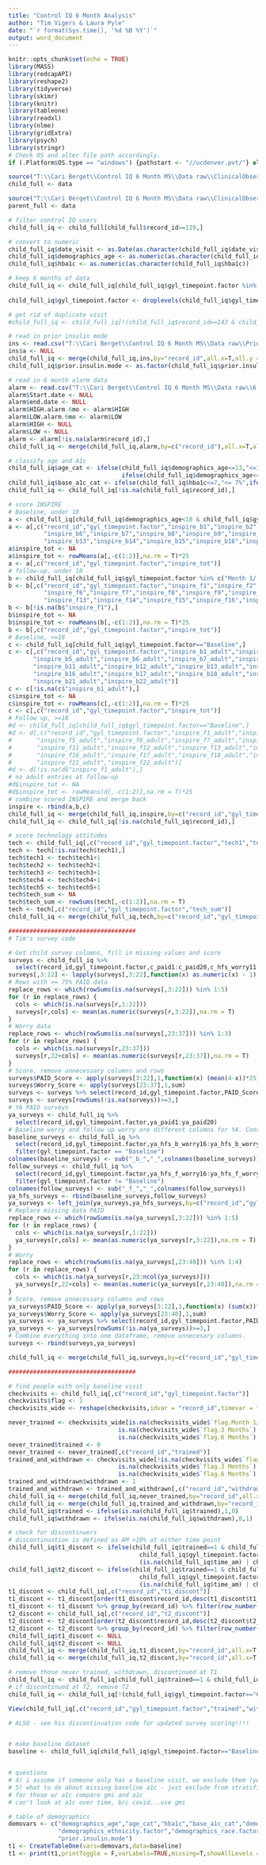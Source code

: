 ```yaml
---
title: "Control IQ 6 Month Analysis"
author: "Tim Vigers & Laura Pyle"
date: "`r format(Sys.time(), '%d %B %Y')`"
output: word_document
---
```


```r
knitr::opts_chunk$set(echo = TRUE)
library(MASS)
library(redcapAPI)
library(reshape2)
library(tidyverse)
library(skimr)
library(knitr)
library(tableone)
library(readxl)
library(nlme)
library(gridExtra)
library(psych)
library(stringr)
# Check OS and alter file path accordingly.
if (.Platform$OS.type == "windows") {pathstart <- "//ucdenver.pvt/"} else if (.Platform$OS.type == "unix"){pathstart <- "/Volumes/"}
```

```r
source("T:\\Cari Berget\\Control IQ 6 Month MS\\Data raw\\ClinicalObservationC_R_2020-12-11_1426.r")
child_full <- data

source("T:\\Cari Berget\\Control IQ 6 Month MS\\Data raw\\ClinicalObservationP_R_2020-12-11_1425.r")
parent_full <- data

# filter control IQ users
child_full_iq <- child_full[child_full$record_id>=119,]

# convert to numeric 
child_full_iq$date_visit <- as.Date(as.character(child_full_iq$date_visit),format="%Y-%m-%d")
child_full_iq$demographics_age <- as.numeric(as.character(child_full_iq$demographics_age))
child_full_iq$hba1c <- as.numeric(as.character(child_full_iq$hba1c))

# keep 6 months of data
child_full_iq <- child_full_iq[child_full_iq$gyl_timepoint.factor %in% c("Baseline","Month 1/ Training F/U","3 Months",
                                                                         "6 Months"),]
child_full_iq$gyl_timepoint.factor <- droplevels(child_full_iq$gyl_timepoint.factor)

# get rid of duplicate visit
#child_full_iq <- child_full_iq[!(child_full_iq$record_id==143 & child_full_iq$date_visit=="2020-04-25"),]

# read in prior insulin mode
ins <- read.csv("T:\\Cari Berget\\Control IQ 6 Month MS\\Data raw\\Prior_insulin_mode_11-16-2020.csv")
ins$a <- NULL
child_full_iq <- merge(child_full_iq,ins,by="record_id",all.x=T,all.y = F)
child_full_iq$prior.insulin.mode <- as.factor(child_full_iq$prior.insulin.mode)

# read in 6 month alarm data
alarm <- read.csv("T:\\Cari Berget\\Control IQ 6 Month MS\\Data raw\\6 month_alerts_11-20-2020.csv")
alarm$Start.date <- NULL
alarm$end.date <- NULL
alarm$HIGH.alarm.6mo <- alarm$HIGH
alarm$LOW.alarm.6mo <- alarm$LOW
alarm$HIGH <- NULL
alarm$LOW <- NULL
alarm <- alarm[!is.na(alarm$record_id),]
child_full_iq <- merge(child_full_iq,alarm,by=c("record_id"),all.x=T,all.y = F)

# classify age and A1c
child_full_iq$age_cat <- ifelse(child_full_iq$demographics_age<=13,"<=13  years",
                                ifelse(child_full_iq$demographics_age<=17,"14-17 years","18+ years"))
child_full_iq$base_a1c_cat <- ifelse(child_full_iq$hba1c<=7,"<= 7%",ifelse(child_full_iq$hba1c<=9,">7% and <9%",">= 9%"))
child_full_iq <- child_full_iq[!is.na(child_full_iq$record_id),]

# score INSPIRE
# Baseline, under 18
a <- child_full_iq[child_full_iq$demographics_age<18 & child_full_iq$gyl_timepoint.factor=="Baseline",]
a <- a[,c("record_id","gyl_timepoint.factor","inspire_b1","inspire_b2","inspire_b3","inspire_b4","inspire_b5",
          "inspire_b6","inspire_b7","inspire_b8","inspire_b9","inspire_b10","inspire_b11","inspire_b12",
          "inspire_b13","inspire_b14","inspire_b15","inspire_b16","inspire_b17")]
a$inspire_tot <- NA
a$inspire_tot <- rowMeans(a[,-c(1:2)],na.rm = T)*25
a <- a[,c("record_id","gyl_timepoint.factor","inspire_tot")]
# follow-up, under 18
b <- child_full_iq[child_full_iq$gyl_timepoint.factor %in% c("Month 1/ Training F/U","3 Months","6 Months"),]
b <- b[,c("record_id","gyl_timepoint.factor","inspire_f1","inspire_f2","inspire_f3","inspire_f4","inspire_f5",
          "inspire_f6","inspire_f7","inspire_f8","inspire_f9","inspire_f10","inspire_f11","inspire_f12",
          "inspire_f13","inspire_f14","inspire_f15","inspire_f16","inspire_f17")]
b <- b[!is.na(b$"inspire_f1"),]
b$inspire_tot <- NA
b$inspire_tot <- rowMeans(b[,-c(1:2)],na.rm = T)*25
b <- b[,c("record_id","gyl_timepoint.factor","inspire_tot")]
# Baseline, >=18
c <- child_full_iq[child_full_iq$gyl_timepoint.factor=="Baseline",]
c <- c[,c("record_id","gyl_timepoint.factor","inspire_b1_adult","inspire_b2_adult","inspire_b3_adult","inspire_b4_adult",
       "inspire_b5_adult","inspire_b6_adult","inspire_b7_adult","inspire_b8_adult","inspire_b9_adult","inspire_b10_adult",
       "inspire_b11_adult","inspire_b12_adult","inspire_b13_adult","inspire_b14_adult","inspire_b15_adult",
       "inspire_b16_adult","inspire_b17_adult","inspire_b18_adult","inspire_b19_adult","inspire_b20_adult",
       "inspire_b21_adult","inspire_b22_adult")]
c <- c[!is.na(c$"inspire_b1_adult"),]
c$inspire_tot <- NA
c$inspire_tot <- rowMeans(c[,-c(1:2)],na.rm = T)*25
c <- c[,c("record_id","gyl_timepoint.factor","inspire_tot")]
# Follow up, >=18
#d <- child_full_iq[child_full_iq$gyl_timepoint.factor=="Baseline",]
#d <- d[,c("record_id","gyl_timepoint.factor","inspire_f1_adult","inspire_f2_adult","inspire_f3_adult","inspire_f4_adult",
#       "inspire_f5_adult","inspire_f6_adult","inspire_f7_adult","inspire_f8_adult","inspire_f9_adult","inspire_f10_adult",
#       "inspire_f11_adult","inspire_f12_adult","inspire_f13_adult","inspire_f14_adult","inspire_f15_adult",
#       "inspire_f16_adult","inspire_f17_adult","inspire_f18_adult","inspire_f19_adult","inspire_f20_adult",
#       "inspire_f21_adult","inspire_f22_adult")]
#d <- d[!is.na(d$"inspire_f1_adult"),]
# no adult entries at follow-up
#d$inspire_tot <- NA
#d$inspire_tot <- rowMeans(d[,-c(1:2)],na.rm = T)*25
# combine scored INSPIRE and merge back
inspire <- rbind(a,b,c)
child_full_iq <- merge(child_full_iq,inspire,by=c("record_id","gyl_timepoint.factor"),all.x = T,all.y = T)
child_full_iq <- child_full_iq[!is.na(child_full_iq$record_id),]

# score technology attitudes
tech <- child_full_iq[,c("record_id","gyl_timepoint.factor","tech1","tech2","tech3","tech4","tech5")]
tech <- tech[!is.na(tech$tech1),]
tech$tech1 <- tech$tech1+1
tech$tech2 <- tech$tech2+1
tech$tech3 <- tech$tech3+1
tech$tech4 <- tech$tech4+1
tech$tech5 <- tech$tech5+1
tech$tech_sum <- NA
tech$tech_sum <- rowSums(tech[,-c(1:2)],na.rm = T)
tech <- tech[,c("record_id","gyl_timepoint.factor","tech_sum")]
child_full_iq <- merge(child_full_iq,tech,by=c("record_id","gyl_timepoint.factor"),all.x = T, all.y = F)

####################################
# Tim's survey code

# Get child survey columns, fill in missing values and score
surveys <- child_full_iq %>%
  select(record_id,gyl_timepoint.factor,c_paid1:c_paid20,c_hfs_worry11:c_hfs_worry25)
surveys[,3:22] <- lapply(surveys[,3:22],function(x) as.numeric(x) - 1)
# Rows with >= 75% PAID data
replace_rows <- which(rowSums(is.na(surveys[,3:22])) %in% 1:5)
for (r in replace_rows) {
  cols <- which(is.na(surveys[r,1:22]))
  surveys[r,cols] <- mean(as.numeric(surveys[r,3:22]),na.rm = T)
}
# Worry data
replace_rows <- which(rowSums(is.na(surveys[,23:37])) %in% 1:3)
for (r in replace_rows) {
  cols <- which(is.na(surveys[r,23:37]))
  surveys[r,22+cols] <- mean(as.numeric(surveys[r,23:37]),na.rm = T)
}
# Score, remove unnecessary columns and rows
surveys$PAID_Score <- apply(surveys[3:22],1,function(x) (mean(4-x))*25)
surveys$Worry_Score <- apply(surveys[23:37],1,sum)
surveys <- surveys %>% select(record_id,gyl_timepoint.factor,PAID_Score,Worry_Score)
surveys <- surveys[rowSums(!is.na(surveys))>=3,]
# YA PAID surveys
ya_surveys <- child_full_iq %>%
  select(record_id,gyl_timepoint.factor,ya_paid1:ya_paid20)
# Baseline worry and follow up worry are different columns for YA. Convert wide to long.
baseline_surveys <- child_full_iq %>%
  select(record_id,gyl_timepoint.factor,ya_hfs_b_worry16:ya_hfs_b_worry33) %>%
  filter(gyl_timepoint.factor == "Baseline")
colnames(baseline_surveys) <- sub("_b_","_",colnames(baseline_surveys))
follow_surveys <- child_full_iq %>%
  select(record_id,gyl_timepoint.factor,ya_hfs_f_worry16:ya_hfs_f_worry33) %>%
  filter(gyl_timepoint.factor != "Baseline")
colnames(follow_surveys) <- sub("_f_","_",colnames(follow_surveys))
ya_hfs_surveys <- rbind(baseline_surveys,follow_surveys)
ya_surveys <- left_join(ya_surveys,ya_hfs_surveys,by=c("record_id","gyl_timepoint.factor"))
# Replace missing data PAID
replace_rows <- which(rowSums(is.na(ya_surveys[,3:22])) %in% 1:5)
for (r in replace_rows) {
  cols <- which(is.na(ya_surveys[r,1:22]))
  ya_surveys[r,cols] <- mean(as.numeric(ya_surveys[r,3:22]),na.rm = T)
}
# Worry
replace_rows <- which(rowSums(is.na(ya_surveys[,23:40])) %in% 1:4)
for (r in replace_rows) {
  cols <- which(is.na(ya_surveys[r,23:ncol(ya_surveys)]))
  ya_surveys[r,22+cols] <- mean(as.numeric(ya_surveys[r,23:40]),na.rm = T)
}
# Score, remove unnecessary columns and rows
ya_surveys$PAID_Score <- apply(ya_surveys[3:22],1,function(x) (sum(x))*1.25)
ya_surveys$Worry_Score <- apply(ya_surveys[23:40],1,sum)
ya_surveys <- ya_surveys %>% select(record_id,gyl_timepoint.factor,PAID_Score,Worry_Score)
ya_surveys <- ya_surveys[rowSums(!is.na(ya_surveys))>=3,]
# Combine everything into one dataframe, remove unnecesary columns.
surveys <- rbind(surveys,ya_surveys)

child_full_iq <- merge(child_full_iq,surveys,by=c("record_id","gyl_timepoint.factor"),all.x=T,all.y=F)

####################################

# find people with only baseline visit
checkvisits <- child_full_iq[,c("record_id","gyl_timepoint.factor")]
checkvisits$flag <- 1
checkvisits_wide <- reshape(checkvisits,idvar = "record_id",timevar = "gyl_timepoint.factor",direction = "wide")

never_trained <- checkvisits_wide[is.na(checkvisits_wide$`flag.Month 1/ Training F/U`) & 
                               is.na(checkvisits_wide$`flag.3 Months`) &
                               is.na(checkvisits_wide$`flag.6 Months`),]
never_trained$trained <- 0
never_trained <- never_trained[,c("record_id","trained")]
trained_and_withdrawn <- checkvisits_wide[!is.na(checkvisits_wide$`flag.Month 1/ Training F/U`) & 
                               is.na(checkvisits_wide$`flag.3 Months`) &
                               is.na(checkvisits_wide$`flag.6 Months`),]
trained_and_withdrawn$withdrawn <- 1
trained_and_withdrawn <- trained_and_withdrawn[,c("record_id","withdrawn")]
child_full_iq <- merge(child_full_iq,never_trained,by="record_id",all.x=T,all.y=T)
child_full_iq <- merge(child_full_iq,trained_and_withdrawn,by="record_id",all.x=T,all.y=T)
child_full_iq$trained <- ifelse(is.na(child_full_iq$trained),1,0)
child_full_iq$withdrawn <- ifelse(is.na(child_full_iq$withdrawn),0,1)

# check for discontinuers
# discontinuation is defined as AM <10% at either time point
child_full_iq$t1_discont <- ifelse(child_full_iq$trained==1 & child_full_iq$withdrawn==0 & 
                                     child_full_iq$gyl_timepoint.factor=="3 Months" & 
                                     (is.na(child_full_iq$time_am) | child_full_iq$time_am<10),1,0)
child_full_iq$t2_discont <- ifelse(child_full_iq$trained==1 & child_full_iq$withdrawn==0 & 
                                     child_full_iq$gyl_timepoint.factor=="6 Months" & 
                                     (is.na(child_full_iq$time_am) | child_full_iq$time_am<10),1,0)
t1_discont <- child_full_iq[,c("record_id","t1_discont")]
t1_discont <- t1_discont[order(t1_discont$record_id,desc(t1_discont$t1_discont)),]
t1_discont <- t1_discont %>% group_by(record_id) %>% filter(row_number() == 1)
t2_discont <- child_full_iq[,c("record_id","t2_discont")]
t2_discont <- t2_discont[order(t2_discont$record_id,desc(t2_discont$t2_discont)),]
t2_discont <- t2_discont %>% group_by(record_id) %>% filter(row_number() == 1)
child_full_iq$t1_discont <- NULL
child_full_iq$t2_discont <- NULL
child_full_iq <- merge(child_full_iq,t1_discont,by="record_id",all.x=T,all.y=T)
child_full_iq <- merge(child_full_iq,t2_discont,by="record_id",all.x=T,all.y=T)

# remove those never trained, withdrawn, discontinued at T1
child_full_iq <- child_full_iq[child_full_iq$trained==1 & child_full_iq$withdrawn==0 & child_full_iq$t1_discont==0,]
# if discontinued at T2, remove T2
child_full_iq <- child_full_iq[!(child_full_iq$gyl_timepoint.factor=="6 Months" & child_full_iq$t2_discont==1),]

View(child_full_iq[,c("record_id","gyl_timepoint.factor","trained","withdrawn","time_am","t1_discont","t2_discont")])

# ALSO - see his discontinuation code for updated survey scoring!!!!


# make baseline dataset
baseline <- child_full_iq[child_full_iq$gyl_timepoint.factor=="Baseline",]


# questions 
# 4) i assume if someone only has a baseline visit, we exclude them (yes - need to summarize how many people never started closed loop but they are not included) - what about "never trained"
# 5) what to do about missing baseline a1c - just exclude from stratified analysis? yes
# for those w/ a1c compare gmi and a1c
# can't look at a1c over time, b/c covid...use gmi


```

```r
# table of demographics
demovars <- c("demographics_age","age_cat","hba1c","base_a1c_cat","demographics_sex.factor",
              "demographics_ethnicity.factor","demographics_race.factor","demographics_insurance.factor",
              "prior.insulin.mode")
t1 <- CreateTableOne(vars=demovars,data=baseline)
t1 <- print(t1,printToggle = F,varLabels=TRUE,missing=T,showAllLevels = T,nonnorm=c("hba1c","demographics_age"))

```

